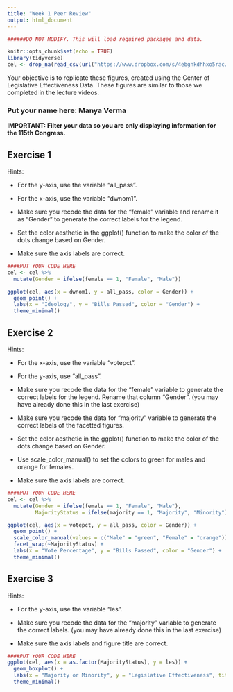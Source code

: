 ```yaml
---
title: "Week 1 Peer Review"
output: html_document
---
```


```r


######DO NOT MODIFY. This will load required packages and data.

knitr::opts_chunk$set(echo = TRUE)
library(tidyverse)
cel <- drop_na(read_csv(url("https://www.dropbox.com/s/4ebgnkdhhxo5rac/cel_volden_wiseman%20_coursera.csv?raw=1")))
```

Your objective is to replicate these figures, created using the Center of Legislative Effectiveness Data. These figures are similar to those we completed in the lecture videos.

### Put your name here: Manya Verma

**IMPORTANT: Filter your data so you are only displaying information for the 115th Congress.**

## Exercise 1

Hints:

* For the y-axis, use the variable "all_pass".

* For the x-axis, use the variable "dwnom1".

* Make sure you recode the data for the "female" variable and rename it as "Gender" to generate the correct labels for the legend.

* Set the color aesthetic in the ggplot() function to make the color of the dots change based on Gender.

* Make sure the axis labels are correct.

```r
####PUT YOUR CODE HERE
cel <- cel %>%
  mutate(Gender = ifelse(female == 1, "Female", "Male"))

ggplot(cel, aes(x = dwnom1, y = all_pass, color = Gender)) +
  geom_point() +
  labs(x = "Ideology", y = "Bills Passed", color = "Gender") +
  theme_minimal()

```

## Exercise 2

Hints:

* For the x-axis, use the variable "votepct".

* For the y-axis, use "all_pass".

* Make sure you recode the data for the "female" variable to generate the correct labels for the legend. Rename that column "Gender". (you may have already done this in the last exercise)

* Make sure you recode the data for "majority" variable to generate the correct labels of the facetted figures.

* Set the color aesthetic in the ggplot() function to make the color of the dots change based on Gender.

* Use scale_color_manual() to set the colors to green for males and orange for females.

* Make sure the axis labels are correct.


```r
####PUT YOUR CODE HERE
cel <- cel %>%
  mutate(Gender = ifelse(female == 1, "Female", "Male"),
         MajorityStatus = ifelse(majority == 1, "Majority", "Minority"))

ggplot(cel, aes(x = votepct, y = all_pass, color = Gender)) +
  geom_point() +
  scale_color_manual(values = c("Male" = "green", "Female" = "orange")) +
  facet_wrap(~MajorityStatus) +
  labs(x = "Vote Percentage", y = "Bills Passed", color = "Gender") +
  theme_minimal()

```

## Exercise 3

Hints:

* For the y-axis, use the variable "les".

* Make sure you recode the data for the "majority" variable to generate the correct labels. (you may have already done this in the last exercise)

* Make sure the axis labels and figure title are correct.


```r

####PUT YOUR CODE HERE
ggplot(cel, aes(x = as.factor(MajorityStatus), y = les)) +
  geom_boxplot() +
  labs(x = "Majority or Minority", y = "Legislative Effectiveness", title = "LES in the 115th Congress") +
  theme_minimal()

```

